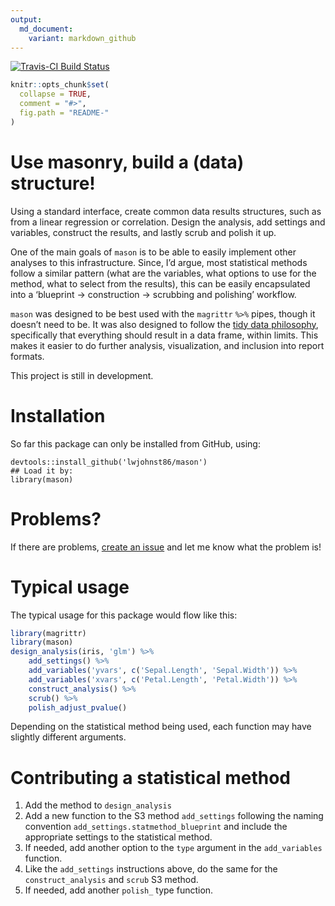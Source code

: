 ```yaml
---
output:
  md_document:
    variant: markdown_github
---
```


<!-- README.md is generated from README.Rmd. Please edit that file -->

[![Travis-CI Build Status](https://travis-ci.org/lwjohnst86/mason.svg?branch=master)](https://travis-ci.org/lwjohnst86/mason)

```r
knitr::opts_chunk$set(
  collapse = TRUE,
  comment = "#>",
  fig.path = "README-"
)
```

# Use masonry, build a (data) structure!

Using a standard interface, create common data results structures, such as from
a linear regression or correlation. Design the analysis, add settings and variables,
construct the results, and lastly scrub and polish it up. 

One of the main goals of `mason` is to be able to easily implement other
analyses to this infrastructure. Since, I'd argue, most statistical methods
follow a similar pattern (what are the variables, what options to use for the
method, what to select from the results), this can be easily encapsulated into a
'blueprint -> construction -> scrubbing and polishing' workflow.

`mason` was designed to be best used with the `magrittr` `%>%` pipes, though it
doesn't need to be. It was also designed to follow the [tidy data philosophy](https://cran.r-project.org/web/packages/tidyr/vignettes/tidy-data.html),
specifically that everything should result in a data frame, within limits. This
makes it easier to do further analysis, visualization, and inclusion into
report formats.

This project is still in development.

# Installation

So far this package can only be installed from GitHub, using:

    devtools::install_github('lwjohnst86/mason')
    ## Load it by:
    library(mason)

# Problems?

If there are problems,
[create an issue](https://github.com/lwjohnst86/mason/issues) and let me know
what the problem is!

# Typical usage

The typical usage for this package would flow like this:

```r
library(magrittr)
library(mason)
design_analysis(iris, 'glm') %>%
    add_settings() %>%
    add_variables('yvars', c('Sepal.Length', 'Sepal.Width')) %>%
    add_variables('xvars', c('Petal.Length', 'Petal.Width')) %>%
    construct_analysis() %>%
    scrub() %>%
    polish_adjust_pvalue()
```

Depending on the statistical method being used, each function may have slightly
different arguments.

# Contributing a statistical method

1. Add the method to `design_analysis`
2. Add a new function to the S3 method `add_settings` following the naming
convention `add_settings.statmethod_blueprint` and include the appropriate
settings to the statistical method.
3. If needed, add another option to the `type` argument in the `add_variables`
function.
4. Like the `add_settings` instructions above, do the same for the
`construct_analysis` and `scrub` S3 method.
5. If needed, add another `polish_` type function.
